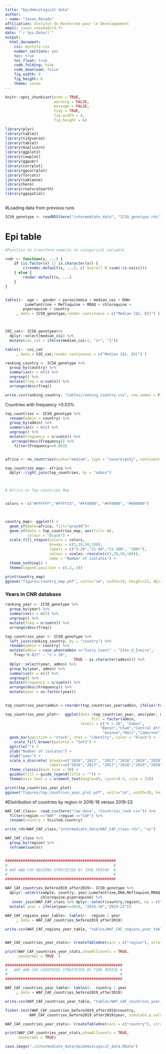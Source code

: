 ---
title: "Epidemiological data"
author: 
- name: "Jason_Rosado"
affiliation: Institut de Recherche pour le Développement
email: jason.rosado@ird.fr 
date: "`r Sys.Date()`"
output: 
  html_document:
    css: mystyle.css
    number_sections: yes
    toc: true
    toc_float: true
    code_folding: hide 
    code_download: false
    fig_width: 8
    fig_height: 6
    theme: cosmo
---

```{r setup, include=FALSE}
knitr::opts_chunk$set(echo = TRUE, 
                      warning = FALSE, 
                      message = FALSE, 
                      tidy = TRUE,
                      fig.width = 8, 
                      fig.height = 6)

library(plyr)
library(table1)
library(tidyverse)
library(table1)
library(miplicorn)
library(ggplot2)
library(cowplot)
library(ggpubr)
library(corrplot)
library(ggcorrplot)
library(forcats)
library(tableone)
library(here)
library(rnaturalearth)
library(ggspatial)
  
```

#Loading data from previous runs
```{r, include=FALSE}
IC50_genotype <- readRDS(here("intermediate_data", "IC50_genotype.rds"))
```

# Epi table
```{r,echo=F}

#Function to transform numeric to categorical variable

rndr <- function(x, ...) {
    if (is.factor(x) || is.character(x)) {
        c(render.default(x, ...), c(`Overall N`=sum(!is.na(x))))
    } else {
        render.default(x, ...)
    }
}


table1(~  age +  gender + parasitemia + median_coi + DHA+ 
         Lumefantrine + Mefloquine + MDAQ + chloroquine +
        piperaquine + country 
     , data = IC50_genotype,render.continuous = c("Median [Q1, Q3]") )




```
```{r, echo=FALSE}
COI_cat<- IC50_genotype%>%
  dplyr::select(median_coi) %>%
  mutate(coi_cat = ifelse(median_coi>1, "1+", "1")) 

table1(~  coi_cat 
     , data = COI_cat,render.continuous = c("Median [Q1, Q3]") )
```

```{r, echo=FALSE, message=FALSE}
ranking_country <- IC50_genotype %>%
  group_by(country) %>%
  summarise(n = n()) %>%
  ungroup() %>%
  mutate(freq = n/sum(n)) %>%
  arrange(desc(freq))

write.csv(ranking_country, "tables/ranking_country.csv", row.names = F)

```


Countries with frequency >0.03%
```{r, echo=FALSE, message=FALSE}

top_countries <- IC50_genotype %>%
  rename(admin = country) %>%
  group_by(admin) %>%
  summarise(n = n()) %>%
  ungroup() %>%
  mutate(Frequency = n/sum(n)) %>%
   arrange(desc(Frequency)) %>%
    filter(Frequency>=0.003) 


africa <- ne_countries(scale="medium", type = "sovereignty", continent = "Africa", returnclass = "sf", )

top_countries_map<- africa %>%
  dplyr::right_join(top_countries, by = "admin")



# Africa vs Top countries Map


colors <- c("#FFFFFF","#FFFF33", "#FF8000", "#FF0000", "#990000")
            


country_map<- ggplot() + 
  geom_sf(data=africa, fill="gray90")+
  geom_sf(data = top_countries_map, aes(fill= n), 
          colour = "black") +
  scale_fill_stepsn(colors = colors, 
                    breaks = c(3,20,50,100),
                    labels = c("3-20","21-50","51-100", "100+"),
                    values = scales::rescale(c(3,20,50,100)),
                    name = "Number of isolates") +
  theme_nothing() +  
  theme(legend.position = c(.2,.4)) 
 
print(country_map)
ggsave("figures/country_map.pdf", units="cm", width=19, height=15, dpi=300)

```

### Years in CNR database
```{r, echo=FALSE, message=FALSE}
ranking_year <- IC50_genotype %>%
  group_by(year) %>%
  summarise(n = n()) %>%
  ungroup() %>%
  mutate(freq = n/sum(n)) %>%
  arrange(desc(freq))

top_countries_year <- IC50_genotype %>%
  left_join(ranking_country, by = "country") %>%
  rename(admin = country) %>%
  mutate(admin = case_when(admin =="Ivory Coast" ~ "Côte_d_Ivoire",
    freq<"0.027" ~ "n < 20",
                               TRUE ~ as.character(admin))) %>%
  dplyr::select(year, admin) %>%
  group_by(year, admin) %>%
  summarise(n = n()) %>%
  ungroup() %>%
  mutate(Frequency = n/sum(n)) %>%
  arrange(desc(Frequency)) %>%
  mutate(year = as.factor(year))
  

top_countries_year$admin <-reorder(top_countries_year$admin, ifelse(!top_countries_year$admin %in% "Côte_d_Ivoire",0, top_countries_year$n), Fun = sum) 

top_countries_year_plot<-  ggplot(data =top_countries_year, aes(year, n, 
                                       fill = factor(admin, 
                                  levels = c("n < 20", "Gabon",
                                           "Benin","Chad","Central African Republic",                                                 "Senegal","Republic of the Congo",
                                            "Guinea","Mali","Cameroon","Côte_d_Ivoire")))) +
  geom_bar(position = "stack", stat = "identity", color = "black") +
    scale_fill_brewer(palette = "Set3") +
  ggtitle("") + 
  ylab("Number of isolates") +
  xlab("year") + 
  scale_x_discrete( breaks=c("2016","2017", "2017","2018","2019","2020", "2021", "2022","2023"),
                    labels=c("2016","2017", "2017","2018","2019","2020", "2021", "2022","2023")) + ylim(0, 200) +
  theme_classic(base_size = 30) + 
  guides(fill = guide_legend(title = "")) +
  theme(axis.text.x = element_text(angle=45, vjust=0.5, size = 25))

print(top_countries_year_plot)
ggsave("figures/top_countries_year_plot.pdf", units="cm", width=28, height=22, dpi=300)

```

#Distribution of countries by region in 2016-18 versus 2019-23
```{r, echo=FALSE, message=FALSE}

WAF_CAF_class<- read.csv(here("raw_data", "Countries_rank.csv")) %>%
  filter(region =="WAF" |region =="CAF") %>% 
  rename(country = Visited.country) 

write_rds(WAF_CAF_class,"intermediate_data/WAF_CAF_class.rds", "xz")

WAF_CAF_class %>%
  group_by(region) %>%
  reframe(sum(n))


##################################################
#                                                #
# WAF AND CAF REGIONS STRATIFIED BY TIME PERIOD  #
#                                                #
##################################################

WAF_CAF_countries_before2019_after2019<- IC50_genotype %>%
  dplyr::select(sample, country, year,Lumefantrine,DHA,Mefloquine,MDAQ,
                chloroquine,piperaquine) %>%
   inner_join(WAF_CAF_class %>% dplyr::select(country,region), by = c("country")) %>%
  mutate( year = ifelse(year<=2018, "2016-18","2019-23"))
  
WAF_CAF_regions_year_table<- table1(~  region | year
     , data = WAF_CAF_countries_before2019_after2019)

write.csv(WAF_CAF_regions_year_table, "tables/WAF_CAF_regions_year_table.csv", row.names = F)



```

```{r,echo=FALSE, message=FALSE}
WAF_CAF_countries_year_stats<- CreateTableOne(vars = c("region"), strata = "year", data = WAF_CAF_countries_before2019_after2019)

print(WAF_CAF_countries_year_stats,showAllLevels = TRUE,
      nonnormal = TRUE  )
```

```{r}

#####################################################
#   WAF AND CAF COUNTRIES STRATIFIED BY TIME PERIOD #
#                                                   #
#####################################################

WAF_CAF_countries_year_table<- table1(~  country | year
     , data = WAF_CAF_countries_before2019_after2019)

write.csv(WAF_CAF_countries_year_table, "tables/WAF_CAF_countries_year_table.csv", row.names = F)

```

```{r, echo=FALSE, message=FALSE}

fisher.test(WAF_CAF_countries_before2019_after2019$country,
           WAF_CAF_countries_before2019_after2019$year, simulate.p.value = TRUE)

WAF_CAF_countries_year_stats<- CreateTableOne(vars = c("country"), strata = "year", data = WAF_CAF_countries_before2019_after2019)

print(WAF_CAF_countries_year_stats,showAllLevels = TRUE,
      nonnormal = TRUE)

```

```{r echo=F, eval=F}
save.image("./intermediate_data/epidemiological_data.RData")
```







